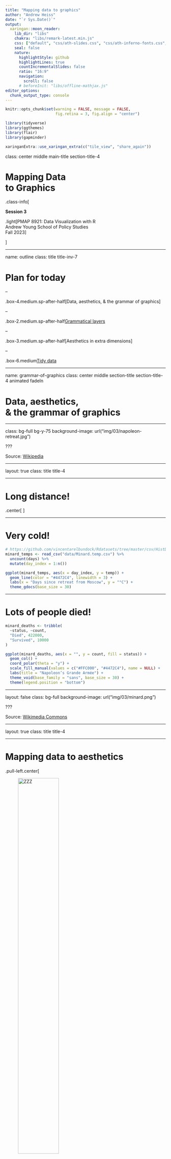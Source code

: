 ```yaml
---
title: "Mapping data to graphics"
author: "Andrew Heiss"
date: "`r Sys.Date()`"
output:
  xaringan::moon_reader:
    lib_dir: "libs"
    chakra: "libs/remark-latest.min.js"
    css: ["default", "css/ath-slides.css", "css/ath-inferno-fonts.css", "css/animate.css"]
    seal: false
    nature:
      highlightStyle: github
      highlightLines: true
      countIncrementalSlides: false
      ratio: "16:9"
      navigation:
        scroll: false
      # beforeInit: "libs/offline-mathjax.js"
editor_options: 
  chunk_output_type: console
---
```


```r
knitr::opts_chunk$set(warning = FALSE, message = FALSE, 
                      fig.retina = 3, fig.align = "center")
```

```r
library(tidyverse)
library(ggthemes)
library(flair)
library(gapminder)
```

```r
xaringanExtra::use_xaringan_extra(c("tile_view", "share_again"))
```

class: center middle main-title section-title-4

# Mapping Data<br>to Graphics

.class-info[

**Session 3**

.light[PMAP 8921: Data Visualization with R<br>
Andrew Young School of Policy Studies<br>
Fall 2023]

]

---

name: outline
class: title title-inv-7

# Plan for today

--

.box-4.medium.sp-after-half[Data, aesthetics, & the grammar of graphics]

--

.box-2.medium.sp-after-half[Grammatical layers]

--

.box-3.medium.sp-after-half[Aesthetics in extra dimensions]

--

.box-6.medium[Tidy data]


---

name: grammar-of-graphics
class: center middle section-title section-title-4 animated fadeIn

# Data, aesthetics,<br>& the grammar of graphics

---

class: bg-full bg-y-75
background-image: url("img/03/napoleon-retreat.jpg")

???

Source: [Wikipedia](https://en.wikipedia.org/wiki/File:National_Museum_in_Poznan_-_Przej%C5%9Bcie_przez_Berezyn%C4%99.JPG)

---

layout: true
class: title title-4

---

# Long distance!

.center[
<figure>
  <img src="img/03/napoleon-google-maps.png" alt="Moscow to Vilnius" title="Moscow to Vilnius" width="80%">
  <figcaption>Moscow to Vilnius</figcaption>
</figure>
]

---

# Very cold!

```r
# https://github.com/vincentarelbundock/Rdatasets/tree/master/csv/HistData
minard_temps <- read_csv("data/Minard.temp.csv") %>% 
  uncount(days) %>% 
  mutate(day_index = 1:n())

ggplot(minard_temps, aes(x = day_index, y = temp)) +
  geom_line(color = "#4472C4", linewidth = 3) + 
  labs(x = "Days since retreat from Moscow", y = "°C") +
  theme_gdocs(base_size = 30)
```

---

# Lots of people died!

```r
minard_deaths <- tribble(
  ~status, ~count,
  "Died", 422000,
  "Survived", 10000
)

ggplot(minard_deaths, aes(x = "", y = count, fill = status)) +
  geom_col() + 
  coord_polar(theta = "y") +
  scale_fill_manual(values = c("#FFC000", "#4472C4"), name = NULL) +
  labs(title = "Napoleon’s Grande Armée") +
  theme_void(base_family = "sans", base_size = 30) +
  theme(legend.position = "bottom")
```

---

layout: false
class: bg-full
background-image: url("img/03/minard.png")

???

Source: [Wikimedia Commons](https://upload.wikimedia.org/wikipedia/commons/2/29/Minard.png)

---

layout: true
class: title title-4

---

# Mapping data to aesthetics

.pull-left.center[

<figure>
  <img src="img/03/gg-book.jpg" alt="ZZZ" title="ZZZ" width="55%">
</figure>

]

.pull-right[

.box-inv-4.medium[Aesthetic]

.box-4[Visual property of a graph]

.box-4.sp-after[Position, shape, color, etc.]

.box-inv-4.medium[Data]

.box-4[A column in a dataset]

]

---

# Mapping data to aesthetics

<table>
  <tr>
    <th class="cell-left">Data</th>
    <th class="cell-left">Aesthetic</th>
    <th class="cell-left">Graphic/Geometry</th>
  </tr>
  <tr>
    <td class="cell-left">Longitude</td>
    <td class="cell-left">Position (x-axis)&emsp;</td>
    <td class="cell-left">Point</td>
  </tr>
  <tr>
    <td class="cell-left">Latitude</td>
    <td class="cell-left">Position (y-axis)</td>
    <td class="cell-left">Point</td>
  </tr>
  <tr>
    <td class="cell-left">Army size</td>
    <td class="cell-left">Size</td>
    <td class="cell-left">Path</td>
  </tr>
  <tr>
    <td class="cell-left">Army direction&emsp;</td>
    <td class="cell-left">Color</td>
    <td class="cell-left">Path</td>
  </tr>
  <tr>
    <td class="cell-left">Date</td>
    <td class="cell-left">Position (x-axis)</td>
    <td class="cell-left">Line + text</td>
  </tr>
  <tr>
    <td class="cell-left">Temperature</td>
    <td class="cell-left">Position (y-axis)</td>
    <td class="cell-left">Line + text</td>
  </tr>
</table>

---

# Mapping data to aesthetics

<table>
  <tr>
    <th class="cell-left">Data</th>
    <th class="cell-left"><code class="remark-inline-code">aes()</code></th>
    <th class="cell-left"><code class="remark-inline-code">geom</code></th>
  </tr>
  <tr>
    <td class="cell-left">Longitude</td>
    <td class="cell-left"><code class="remark-inline-code">x</code></td>
    <td class="cell-left"><code class="remark-inline-code">geom_point()</code></td>
  </tr>
  <tr>
    <td class="cell-left">Latitude</td>
    <td class="cell-left"><code class="remark-inline-code">y</code></td>
    <td class="cell-left"><code class="remark-inline-code">geom_point()</code></td>
  </tr>
  <tr>
    <td class="cell-left">Army size</td>
    <td class="cell-left"><code class="remark-inline-code">size</code></td>
    <td class="cell-left"><code class="remark-inline-code">geom_path()</code></td>
  </tr>
  <tr>
    <td class="cell-left">Army direction&emsp;</td>
    <td class="cell-left"><code class="remark-inline-code">color</code>&emsp;</td>
    <td class="cell-left"><code class="remark-inline-code">geom_path()</code></td>
  </tr>
  <tr>
    <td class="cell-left">Date</td>
    <td class="cell-left"><code class="remark-inline-code">x</code></td>
    <td class="cell-left"><code class="remark-inline-code">geom_line() + geom_text()</code></td>
  </tr>
  <tr>
    <td class="cell-left">Temperature</td>
    <td class="cell-left"><code class="remark-inline-code">y</code></td>
    <td class="cell-left"><code class="remark-inline-code">geom_line() + geom_text()</code></td>
  </tr>
</table>

---

# `ggplot()` template

```r
decorate('
ggplot(data = DATA) +
  GEOM_FUNCTION(mapping = aes(AESTHETIC MAPPINGS))
', eval = FALSE) %>% 
  flair("DATA", background = "#CBB5FF", before = "<b>", after = "</b>") %>% 
  flair("GEOM_FUNCTION", background = "#FFDFD1", before = "<b>", after = "</b>") %>% 
  flair("AESTHETIC MAPPINGS", background = "#FFD0CF", before = "<b>", after = "</b>")
```

--

```r
decorate('
ggplot(data = troops) +
  geom_path(mapping = aes(x = longitude,
                          y = latitude,
                          color = direction,
                          linewidth = survivors))
', eval = FALSE) %>%
  flair("troops", background = "#CBB5FF", before = "<b>", after = "</b>") %>% 
  flair("geom_path", background = "#FFDFD1", before = "<b>", after = "</b>") %>% 
  flair_rx("x = longitude|y = latitude|color = direction|linewidth = survivors", 
           background = "#FFD0CF", before = "<b>", after = "</b>")
```

---

layout: false

```r
# https://github.com/vincentarelbundock/Rdatasets/tree/master/csv/HistData
troops <- read_csv("data/Minard.troops.csv") %>% 
  select(longitude = long, latitude = lat, direction, survivors)
```

.box-4[This is a dataset named `troops`:]

.small[

```r
troops %>% 
  slice(1:2) %>% 
  mutate_all(as.character) %>% 
  bind_rows(tibble(longitude = "…", latitude = "…", direction = "…", survivors = "…")) %>% 
  knitr::kable(format = "html")
```

]

--

```r
decorate('
ggplot(data = troops) +
  geom_path(mapping = aes(x = longitude,
                          y = latitude,
                          color = direction,
                          linewidth = survivors))
', eval = FALSE) %>%
  flair("troops", background = "#CBB5FF", before = "<b>", after = "</b>") %>% 
  flair("geom_path", background = "#FFDFD1", before = "<b>", after = "</b>") %>% 
  flair_rx("x = longitude|y = latitude|color = direction|linewidth = survivors", 
           background = "#FFD0CF", before = "<b>", after = "</b>")
```

---

```r
ggplot(data = troops,
       mapping = aes(x = longitude,
                     y = latitude,
                     color = direction,
                     linewidth = survivors)) +
  geom_path(lineend = "round", linejoin = "mitre") + 
  scale_size_continuous(range = c(1, 20),
                        labels = scales::comma) +
  theme_gray(base_size = 20)
```

---

class: bg-full
background-image: url("img/03/rosling-tedx.jpg")

???

Source: [New York Times](https://www.nytimes.com/2017/02/09/world/europe/hans-rosling-dead-statistician.html)

---

class: bg-full
background-image: url("img/03/gapminder-screenshot.png")

???

Source: [Gapminder](https://www.gapminder.org/tools/#$chart-type=bubbles)

---

layout: true
class: title title-4

---

# Mapping data to aesthetics

<table>
  <tr>
    <th class="cell-left">Data</th>
    <th class="cell-left"><code class="remark-inline-code">aes()</code></th>
    <th class="cell-left"><code class="remark-inline-code">geom</code></th>
  </tr>
  <tr>
    <td class="cell-left">Wealth (GDP/capita)</td>
    <td class="cell-left"><code class="remark-inline-code">x</code></td>
    <td class="cell-left"><code class="remark-inline-code">geom_point()</code></td>
  </tr>
  <tr>
    <td class="cell-left">Health (Life expectancy)&emsp;</td>
    <td class="cell-left"><code class="remark-inline-code">y</code></td>
    <td class="cell-left"><code class="remark-inline-code">geom_point()</code></td>
  </tr>
  <tr>
    <td class="cell-left">Continent</td>
    <td class="cell-left"><code class="remark-inline-code">color</code></td>
    <td class="cell-left"><code class="remark-inline-code">geom_point()</code></td>
  </tr>
  <tr>
    <td class="cell-left">Population</td>
    <td class="cell-left"><code class="remark-inline-code">size</code>&emsp;</td>
    <td class="cell-left"><code class="remark-inline-code">geom_point()</code></td>
  </tr>
</table>

---

layout: false

```r
gapminder_2007 <- gapminder %>% 
  filter(year == 2007) %>% 
  select(country, continent, gdpPercap, lifeExp, pop)
```

.box-4[This is a dataset named `gapminder_2007`:]

.small[

```r
gapminder_2007 %>% 
  slice(1:2) %>% 
  mutate_all(as.character) %>% 
  bind_rows(tibble(country = "…", continent = "…", gdpPercap = "…", lifeExp = "…", pop = "…")) %>% 
  knitr::kable(format = "html", align = "ccccc")
```

]

--

```r
decorate('
ggplot(data = gapminder_2007,
       mapping = aes(x = gdpPercap,
                     y = lifeExp,
                     color = continent,
                     size = pop)) +
  geom_point() +
  scale_x_log10()
', eval = FALSE) %>%
  flair("gapminder_2007", background = "#CBB5FF", before = "<b>", after = "</b>") %>% 
  flair("geom_point", background = "#FFDFD1", before = "<b>", after = "</b>") %>% 
  flair_rx("x = gdpPercap|y = lifeExp|color = continent|size = pop", 
           background = "#FFD0CF", before = "<b>", after = "</b>")
```

---

layout: true
class: title title-4

---

# Health and wealth

```r
ggplot(data = gapminder_2007,
       mapping = aes(x = gdpPercap,
                     y = lifeExp,
                     color = continent,
                     size = pop)) +
  geom_point() +
  scale_x_log10() +
  scale_size_continuous(range = c(1, 15),
                        labels = scales::comma) +
  theme_gray(base_size = 20)
```

---

layout: false
name: grammatical-layers
class: center middle section-title section-title-2 animated fadeIn

# Grammatical layers

---

layout: true
class: title title-2

---

# Grammar components as layers

.pull-left[
.box-inv-2[So far we know about data, aesthetics, and geometries]

.box-inv-2[Think of these<br>components as **layers**]

.box-inv-2[Add them to foundational `ggplot()` with `+`]
]

.pull-right[

&nbsp;

![](img/03/ggplot-layers-short@4x.png)
]

???

Layer analogy borrowed from [Thomas Lin Pedersen](https://www.data-imaginist.com/) and his ["Drawing Anything with ggplot2" workshop](https://github.com/thomasp85/ggplot2_workshop).

---

# Possible aesthetics

.pull-left-3[

.box-inv-2.small[`color` (discrete)]

```r
eg <- tribble(
  ~x, ~y, ~size, ~x1,
  "A", 1, 5, 1,
  "B", 1, 10, 2,
  "C", 1, 15, 3
)

# Color, discrete
ggplot(eg, aes(x = x, y = y, color = x)) +
  geom_point(size = 30) +
  guides(color = "none") +
  theme(axis.text.y = element_blank(),
        axis.ticks = element_blank())
```

.box-inv-2.small[`color` (continuous)]

```r
# Color, continuous
ggplot(eg, aes(x = x1, y = y, color = x1)) +
  geom_point(size = 30) +
  guides(color = "none") +
  coord_cartesian(xlim = c(0.5, 3.5)) +
  theme(axis.text.y = element_blank(),
        axis.ticks = element_blank())
```
]

.pull-middle-3[

.box-inv-2.small[`size`]

```r
# Size
ggplot(eg, aes(x = x, y = y, size = x)) +
  geom_point() +
  scale_size_discrete(range = c(2, 30)) +
  guides(size = "none") +
  theme(axis.text.y = element_blank(),
        axis.ticks = element_blank())
```

.box-inv-2.small[`fill`]

```r
# Fill
ggplot(eg, aes(x = x, y = y, fill = x)) +
  geom_point(size = 30, pch = 21, stroke = 5) +
  guides(fill = "none") +
  theme(axis.text.y = element_blank(),
        axis.ticks = element_blank())
```
]

.pull-right-3[

.box-inv-2.small[`shape`]

```r
# Shape
ggplot(eg, aes(x = x, y = y, shape = x)) +
  geom_point(size = 30) +
  guides(shape = "none") +
  theme(axis.text.y = element_blank(),
        axis.ticks = element_blank())
```

.box-inv-2.small[`alpha`]

```r
# Alpha
ggplot(eg, aes(x = x, y = y, alpha = x)) +
  geom_point(size = 30) +
  guides(alpha = "none") +
  theme(axis.text.y = element_blank(),
        axis.ticks = element_blank())
```
]

---

# Possible geoms

<table>
  <tr>
    <th class="cell-left"></th>
    <th class="cell-left">Example geom</th>
    <th class="cell-left">What it makes</th>
  </tr>
  <tr>
    <td class="cell-left"><img src="img/03/geom_bar.png"></td>
    <td class="cell-left"><code class="remark-inline-code">geom_col()</code></td>
    <td class="cell-left">Bar charts</td>
  </tr>
  <tr>
    <td class="cell-left"><img src="img/03/geom_text.png"></td>
    <td class="cell-left"><code class="remark-inline-code">geom_text()</code></td>
    <td class="cell-left">Text</td>
  </tr>
  <tr>
    <td class="cell-left"><img src="img/03/geom_point.png"></td>
    <td class="cell-left"><code class="remark-inline-code">geom_point()</code></td>
    <td class="cell-left">Points</td>
  </tr>
  <tr>
    <td class="cell-left"><img src="img/03/geom_boxplot.png"></td>
    <td class="cell-left"><code class="remark-inline-code">geom_boxplot()</code>&emsp;</td>
    <td class="cell-left">Boxplots</td>
  </tr>
  <tr>
    <td class="cell-left"><img src="img/03/geom_sf.png"></td>
    <td class="cell-left"><code class="remark-inline-code">geom_sf()</code></td>
    <td class="cell-left">Maps</td>
  </tr>
</table>

---

# Possible geoms

.box-inv-2[There are dozens of possible geoms and<br>each class session will cover different ones.]

.box-2[See [the {ggplot2} documentation](https://ggplot2.tidyverse.org/reference/index.html#section-layer-geoms) for<br>complete examples of all the different geom layers]

---

# Additional layers

.pull-left[
.box-inv-2[There are many of other grammatical layers we can use to describe graphs!]

.box-inv-2[We sequentially add layers onto the foundational `ggplot()` plot to create complex figures]
]

.pull-right[
![](img/03/ggplot-layers@4x.png)
]

---

# Scales

.box-inv-2[Scales change the properties of the variable mapping]

<table>
  <tr>
    <th class="cell-left">Example layer</th>
    <th class="cell-left">What it does</th>
  </tr>
  <tr>
    <td class="cell-left"><code class="remark-inline-code">scale_x_continuous()</code></td>
    <td class="cell-left">Make the x-axis continuous</td>
  </tr>
  <tr>
    <td class="cell-left"><code class="remark-inline-code">scale_x_continuous(breaks = 1:5)&ensp;</code></td>
    <td class="cell-left">Manually specify axis ticks</td>
  </tr>
  <tr>
    <td class="cell-left"><code class="remark-inline-code">scale_x_log10()</code></td>
    <td class="cell-left">Log the x-axis</td>
  </tr>
  <tr>
    <td class="cell-left"><code class="remark-inline-code">scale_color_gradient()</code></td>
    <td class="cell-left">Use a gradient</td>
  </tr>
  <tr>
    <td class="cell-left"><code class="remark-inline-code">scale_fill_viridis_d()</code></td>
    <td class="cell-left">Fill with discrete viridis colors</td>
  </tr>
</table>

---

# Scales

.pull-left[

.box-inv-2.small[`scale_x_log10()`]

```r
ggplot(gapminder_2007, aes(x = gdpPercap, y = lifeExp, color = continent, size = pop)) +
  geom_point() +
  scale_x_log10()
```
]

--

.pull-right[

.box-inv-2.small[`scale_color_viridis_d()`]

```r
ggplot(gapminder_2007, aes(x = gdpPercap, y = lifeExp, color = continent, size = pop)) +
  geom_point() +
  scale_x_log10() +
  scale_color_viridis_d()
```
]

---

# Facets

.box-inv-2[Facets show subplots for different subsets of data]

<table>
  <tr>
    <th class="cell-left">Example layer</th>
    <th class="cell-left">What it does</th>
  </tr>
  <tr>
    <td class="cell-left"><code class="remark-inline-code">facet_wrap(vars(continent))</code></td>
    <td class="cell-left">Plot for each continent</td>
  </tr>
  <tr>
    <td class="cell-left"><code class="remark-inline-code">facet_wrap(vars(continent, year))</code>&emsp;</td>
    <td class="cell-left">Plot for each continent/year</td>
  </tr>
  <tr>
    <td class="cell-left"><code class="remark-inline-code">facet_wrap(..., ncol = 1)</code></td>
    <td class="cell-left">Put all facets in one column</td>
  </tr>
  <tr>
    <td class="cell-left"><code class="remark-inline-code">facet_wrap(..., nrow = 1)</code></td>
    <td class="cell-left">Put all facets in one row</td>
  </tr>
</table>

---

# Facets

.pull-left[

.box-inv-2.small[`facet_wrap(vars(continent))`]

```r
ggplot(gapminder_2007, aes(x = gdpPercap, y = lifeExp, color = continent, size = pop)) +
  geom_point() +
  scale_x_log10() +
  facet_wrap(vars(continent))
```
]

--

.pull-right[

.box-inv-2.small[`facet_wrap(vars(continent, year))`]

```r
ggplot(filter(gapminder, year %in% c(2002, 2007)), 
       aes(x = gdpPercap, y = lifeExp, color = continent, size = pop)) +
  geom_point() +
  scale_x_log10() +
  facet_wrap(vars(year, continent), nrow = 2)
```
]

---

# Coordinates

.box-inv-2[Change the coordinate system]

<table>
  <tr>
    <th class="cell-left">Example layer</th>
    <th class="cell-left">What it does</th>
  </tr>
  <tr>
    <td class="cell-left"><code class="remark-inline-code">coord_cartesian()</code></td>
    <td class="cell-left">Plot for each continent</td>
  </tr>
  <tr>
    <td class="cell-left"><code class="remark-inline-code">coord_cartesian(ylim = c(1, 10))</code>&emsp;</td>
    <td class="cell-left">Zoom in where y is 1–10</td>
  </tr>
  <tr>
    <td class="cell-left"><code class="remark-inline-code">coord_flip()</code></td>
    <td class="cell-left">Switch x and y</td>
  </tr>
  <tr>
    <td class="cell-left"><code class="remark-inline-code">coord_polar()</code></td>
    <td class="cell-left">Use circular polar system</td>
  </tr>
</table>

---

# Coordinates

.pull-left[

.box-inv-2.small[`coord_cartesian(ylim = c(70, 80), xlim = c(10000, 30000))`]

```r
ggplot(gapminder_2007, aes(x = gdpPercap, y = lifeExp, color = continent, size = pop)) +
  geom_point() +
  scale_x_log10() +
  coord_cartesian(ylim = c(70, 80), xlim = c(10000, 30000))
```
]

--

.pull-right[

.box-inv-2.small[`coord_flip()`]

```r
ggplot(gapminder_2007, aes(x = gdpPercap, y = lifeExp, color = continent, size = pop)) +
  geom_point() +
  scale_x_log10() + 
  coord_flip()
```
]

---

# Labels

.box-inv-2[Add labels to the plot with a single `labs()` layer]

<table>
  <tr>
    <th class="cell-left">Example layer</th>
    <th class="cell-left">What it does</th>
  </tr>
  <tr>
    <td class="cell-left"><code class="remark-inline-code">labs(title = "Neat title")</code></td>
    <td class="cell-left">Title</td>
  </tr>
  <tr>
    <td class="cell-left"><code class="remark-inline-code">labs(caption = "Something")</td>
    <td class="cell-left">Caption</td>
  </tr>
  <tr>
    <td class="cell-left"><code class="remark-inline-code">labs(y = "Something")</td>
    <td class="cell-left">y-axis</td>
  </tr>
  <tr>
    <td class="cell-left"><code class="remark-inline-code">labs(size = "Population")</code></td>
    <td class="cell-left">Title of size legend</td>
  </tr>
</table>

---

# Labels

.left-code[
```r
ggplot(gapminder_2007, 
       aes(x = gdpPercap, y = lifeExp, 
           color = continent, size = pop)) +
  geom_point() +
  scale_x_log10() +
  labs(title = "Health and wealth grow together",
       subtitle = "Data from 2007",
       x = "Wealth (GDP per capita)",
       y = "Health (life expectancy)",
       color = "Continent",
       size = "Population",
       caption = "Source: The Gapminder Project")
```
]

.right-plot[
![](`r knitr::fig_chunk("labels-example", "png")`)
]

---

# Theme

.box-inv-2[Change the appearance of anything in the plot]

.box-2[There are many built-in themes]

<table>
  <tr>
    <th class="cell-left">Example layer</th>
    <th class="cell-left">What it does</th>
  </tr>
  <tr>
    <td class="cell-left"><code class="remark-inline-code">theme_grey()</code></td>
    <td class="cell-left">Default grey background</td>
  </tr>
  <tr>
    <td class="cell-left"><code class="remark-inline-code">theme_bw()</td>
    <td class="cell-left">Black and white</td>
  </tr>
  <tr>
    <td class="cell-left"><code class="remark-inline-code">theme_dark()</td>
    <td class="cell-left">Dark</td>
  </tr>
  <tr>
    <td class="cell-left"><code class="remark-inline-code">theme_minimal()</code></td>
    <td class="cell-left">Minimal</td>
  </tr>
</table>

---

# Theme

.pull-left[

.box-inv-2.small[`theme_dark()`]

```r
ggplot(gapminder_2007, aes(x = gdpPercap, y = lifeExp, color = continent, size = pop)) +
  geom_point() +
  scale_x_log10() +
  theme_dark()
```
]

--

.pull-right[

.box-inv-2.small[`theme_minimal()`]

```r
ggplot(gapminder_2007, aes(x = gdpPercap, y = lifeExp, color = continent, size = pop)) +
  geom_point() +
  scale_x_log10() + 
  theme_minimal()
```
]

---

# Theme

.box-inv-2[There are collections of pre-built themes online,<br>like [the {ggthemes} package](https://jrnold.github.io/ggthemes/)]

.center[
<figure>
  <img src="img/03/ggthemes.png" alt="ggthemes" title="ggthemes" width="45%">
</figure>
]

---

# Theme

.box-inv-2[Organizations often make their own custom themes, [like the BBC](https://bbc.github.io/rcookbook/)]

.center[
<figure>
  <img src="img/03/bbc-cookbook.png" alt="ggthemes" title="ggthemes" width="80%">
</figure>
]

---

# Theme options

.box-inv-2[Make theme adjustments with `theme()`]

.box-2[There are a billion options here!<br>We have a whole class session dedicated to this!]

```r
theme_bw() + 
theme(legend.position = "bottom",
      plot.title = element_text(face = "bold"),
      panel.grid = element_blank(),
      axis.title.y = element_text(face = "italic"))
```

---

# So many possibilities!

.pull-left[
![](img/03/ggplot-layers@4x.png)
]

.pull-right[
.box-inv-2[These were just a few examples of layers!]

.box-2[See [the {ggplot2} documentation](https://ggplot2.tidyverse.org/reference/index.html) for<br>complete examples of everything you can do]
]

---

# Putting it all together

.box-inv-2.medium[We can build a plot sequentially<br>to see how each grammatical layer<br>changes the appearance]

---

layout: false

.left-code[
.box-2[Start with data and aesthetics]

```r
ggplot(data = mpg,                  #<<
       mapping = aes(x = displ,     #<<
                     y = hwy,       #<<
                     color = drv))  #<<
```
]

.right-plot[
![](`r knitr::fig_chunk("mpg-layers-1", "png")`)
]

---

.left-code[
.box-2[Add a point geom]

```r
ggplot(data = mpg,
       mapping = aes(x = displ,
                     y = hwy,
                     color = drv)) +
  geom_point() #<<
```
]

.right-plot[
![](`r knitr::fig_chunk("mpg-layers-2", "png")`)
]

---

.left-code[
.box-2[Add a smooth geom]

```r
ggplot(data = mpg,
       mapping = aes(x = displ,
                     y = hwy,
                     color = drv)) +
  geom_point() +
  geom_smooth() #<<
```
]

.right-plot[
![](`r knitr::fig_chunk("mpg-layers-3", "png")`)
]

---

.left-code[
.box-2[Make it straight]

```r
ggplot(data = mpg,
       mapping = aes(x = displ,
                     y = hwy,
                     color = drv)) +
  geom_point() +
  geom_smooth(method = "lm") #<<
```
]

.right-plot[
![](`r knitr::fig_chunk("mpg-layers-4", "png")`)
]

---

.left-code[
.box-2[Use a viridis color scale]

```r
ggplot(data = mpg,
       mapping = aes(x = displ,
                     y = hwy,
                     color = drv)) +
  geom_point() +
  geom_smooth(method = "lm") +
  scale_color_viridis_d() #<<
```
]

.right-plot[
![](`r knitr::fig_chunk("mpg-layers-5", "png")`)
]

---

.left-code[
.box-2[Facet by drive]

```r
ggplot(data = mpg,
       mapping = aes(x = displ,
                     y = hwy,
                     color = drv)) +
  geom_point() +
  geom_smooth(method = "lm") +
  scale_color_viridis_d() +
  facet_wrap(vars(drv), ncol = 1) #<<
```
]

.right-plot[
![](`r knitr::fig_chunk("mpg-layers-6", "png")`)
]

---

.left-code[
.box-2[Add labels]

```r
ggplot(data = mpg,
       mapping = aes(x = displ,
                     y = hwy,
                     color = drv)) +
  geom_point() +
  geom_smooth(method = "lm") +
  scale_color_viridis_d() +
  facet_wrap(vars(drv), ncol = 1) +
  labs(x = "Displacement", y = "Highway MPG",  #<<
       color = "Drive",   #<<
       title = "Heavier cars get lower mileage",  #<<
       subtitle = "Displacement indicates weight(?)",  #<<
       caption = "I know nothing about cars")  #<<
```
]

.right-plot[
![](`r knitr::fig_chunk("mpg-layers-7", "png")`)
]

---

.left-code[
.box-2[Add a theme]

```r
ggplot(data = mpg,
       mapping = aes(x = displ,
                     y = hwy,
                     color = drv)) +
  geom_point() +
  geom_smooth(method = "lm") +
  scale_color_viridis_d() +
  facet_wrap(vars(drv), ncol = 1) +
  labs(x = "Displacement", y = "Highway MPG",
       color = "Drive", 
       title = "Heavier cars get lower mileage",
       subtitle = "Displacement indicates weight(?)",
       caption = "I know nothing about cars") +
  theme_bw() #<<
```
]

.right-plot[
![](`r knitr::fig_chunk("mpg-layers-8", "png")`)
]

---

.left-code[
.box-2[Modify the theme]

```r
ggplot(data = mpg, 
       mapping = aes(x = displ,
                     y = hwy,
                     color = drv)) +
  geom_point() +
  geom_smooth(method = "lm") +
  scale_color_viridis_d() +
  facet_wrap(vars(drv), ncol = 1) +
  labs(x = "Displacement", y = "Highway MPG",
       color = "Drive", 
       title = "Heavier cars get lower mileage",
       subtitle = "Displacement indicates weight(?)",
       caption = "I know nothing about cars") +
  theme_bw() +
  theme(legend.position = "bottom", #<<
        plot.title = element_text(face = "bold")) #<<
```
]

.right-plot[
![](`r knitr::fig_chunk("mpg-layers-9", "png")`)
]

---

.left-code[
.box-2[Finished!]

```r
ggplot(data = mpg, 
       mapping = aes(x = displ,
                     y = hwy,
                     color = drv)) +
  geom_point() +
  geom_smooth(method = "lm") + 
  scale_color_viridis_d() +
  facet_wrap(vars(drv), ncol = 1) +
  labs(x = "Displacement", y = "Highway MPG",
       color = "Drive", 
       title = "Heavier cars get lower mileage",
       subtitle = "Displacement indicates weight(?)",
       caption = "I know nothing about cars") +
  theme_bw() +
  theme(legend.position = "bottom",
        plot.title = element_text(face = "bold"))
```
]

.right-plot[
![](`r knitr::fig_chunk("mpg-layers-finished", "png")`)
]

---

layout: true
class: title title-2

---

# A true grammar

.pull-left[
.box-inv-2[With the grammar of graphics, we don't talk about specific chart *types*]

.box-2.small[Hunt through Excel menus for a stacked bar chart and manually reshape your data to work with it]
]

.pull-right[
.center[
<figure>
  <img src="img/03/excel-chart-types.png" alt="Excel chart types" title="Excel chart types" width="78%">
</figure>
]
]

---

# A true grammar

.pull-left[
.box-inv-2[With the grammar of graphics, we *do* talk about specific chart *elements*]

.box-2.small[Map a column to the x-axis, fill by a different variable, and `geom_col()` to get stacked bars]

.box-2.small[Geoms can be interchangable<br>(e.g. switch `geom_violin()` to `geom_boxplot()`)]
]

.pull-right[
.center[
<figure>
  <img src="img/03/ggplot-layers@4x.png" alt="Grammar of graphics layers" title="Grammar of graphics layers" width="100%">
</figure>
]
]

---

# Describing graphs with the grammar

.left-code[
.box-2.small[Map wealth to the x-axis, health to the y-axis, add points, color by continent, size by population, scale the y-axis with a log, and facet by year]

```r
ggplot(data = filter(gapminder, year %in% c(2002, 2007)), 
       mapping = aes(x = gdpPercap,
                     y = lifeExp,
                     color = continent,
                     size = pop)) +
  geom_point() +
  scale_x_log10() + 
  facet_wrap(vars(year), ncol = 1)
```
]

.right-plot[
![](`r knitr::fig_chunk("describe-1", "png")`)
]

---

# Describing graphs with the grammar

.left-code[
.box-2.small[Map health to the x-axis, add a histogram with bins for every 5 years, fill and facet by continent]

```r
ggplot(data = gapminder_2007, 
       mapping = aes(x = lifeExp,
                     fill = continent)) +
  geom_histogram(binwidth = 5, 
                 color = "white") +
  guides(fill = "none") +  # Turn off legend
  facet_wrap(vars(continent))
```
]

.right-plot[
![](`r knitr::fig_chunk("describe-2", "png")`)
]

---

# Describing graphs with the grammar

.left-code[
.box-2.small[Map continent to the x-axis, health to the y-axis, add violin plots and semi-transparent boxplots, fill by continent]

```r
ggplot(data = gapminder, 
       mapping = aes(x = continent,
                     y = lifeExp,
                     fill = continent)) +
  geom_violin() +
  geom_boxplot(alpha = 0.5) +
  guides(fill = "none")  # Turn off legend
```
]

.right-plot[
![](`r knitr::fig_chunk("describe-3", "png")`)
]

---

layout: false
name: extra-dimensions
class: center middle section-title section-title-3 animated fadeIn

# Aesthetics in<br>extra dimensions

---

layout: true
class: title title-3

---

# Time

.left-code[
.box-inv-3[Use {gganimate} to map variables to a time aesthetic]

```r
ggplot(gapminder, aes(x = gdpPercap, y = lifeExp, 
                      size = pop, color = country)) +
  geom_point(alpha = 0.7) +
  scale_size(range = c(2, 12)) +
  scale_x_log10(labels = scales::dollar) +
  guides(size = "none", color = "none") +
  facet_wrap(~continent) +
  # Special gganimate stuff
  labs(title = 'Year: {frame_time}', x = 'GDP per capita', y = 'life expectancy') +
  transition_time(year) +
  ease_aes('linear')
```
]

.right-plot[
![](img/03/gapminder.gif)
]

---

# Sound

.box-inv-3[Visualize internal rhyming schemes in music]

.box-3.small[<http://graphics.wsj.com/hamilton/>]

.center[
<figure>
  <img src="img/03/hamilton.png" alt="Daveed Diggs in 'Washington On Your Side'" title="Daveed Diggs in 'Washington On Your Side'" width="60%">
</figure>
]

---

layout: false

.center[
<figure>
  <img src="img/03/hamilton-1.png" alt="Daveed Diggs in 'Washington On Your Side'" title="Daveed Diggs in 'Washington On Your Side'" width="75%">
</figure>

<figure>
  <img src="img/03/hamilton-2.png" alt="Kendrick Lamar in 'good kid, m.A.A.d city'" title="Kendrick Lamar in 'good kid, m.A.A.d city'" width="75%">
</figure>
]

---

layout: true
class: title title-3

---

# Animation, time, and sound

.center[
<iframe width="800" height="450" src="https://www.youtube.com/embed/__Jgp18tCnE" frameborder="0" allow="accelerometer; autoplay; encrypted-media; gyroscope; picture-in-picture" allowfullscreen></iframe>
]

???

Erika Navarro for the Weather Channel: <https://www.pewtrusts.org/en/research-and-analysis/articles/2018/12/03/the-weather-channel-uses-animation-to-show-dangers-of-storm-surge>

---

layout: false
name: tidy-data
class: center middle section-title section-title-6 animated fadeIn

# Tidy data

---

layout: true
class: title title-6

---

# Data shapes

.box-inv-6.medium[For `ggplot()` to work,<br>your data needs to be in a **tidy** format]

--

.box-6[This doesn't mean that it's clean—<br>it refers to the *structure* of the data]

--

.box-6[All the packages in the {tidyverse} work best with<br>tidy data; that why it's called that!]

---

# Tidy data

.box-inv-6[Each variable has its own column]

--

.box-inv-6[Each observation has its own row]

--

.box-inv-6[Each value has its own cell]

--

.center[
<figure>
  <img src="img/03/tidy-1.png" alt="Tidy data" title="Tidy data" width="70%">
  <figcaption><a href="https://r4ds.had.co.nz/tidy-data.html">From chapter 12 of <em>R for Data Science</em></a></figcaption>
</figure>
]

---

# Untidy data example

.box-inv-6[Real world data is often untidy, like this:]

.center[
<figure>
  <img src="img/03/untidy-example.png" alt="Example of untidy data" title="Example of untidy data" width="60%">
</figure>
]

---

# Tidy data example

.box-inv-6[Here's the tidy version of that same data:]

.center[
<figure>
  <img src="img/03/tidy-example.png" alt="Example of tidy data" title="Example of tidy data" width="50%">
</figure>
]

.box-6[This is plottable!]

---

# Wide vs. long

.box-inv-6[Tidy data is also called "long" data]

.center[
<figure>
  <img src="img/03/original-dfs-tidy.png" alt="Example of tidy data" title="Example of tidy data" width="50%">
</figure>
]

???

Figure by Garrick Aden-Buie in [{tidyexplain}](https://github.com/gadenbuie/tidyexplain)

---

# Moving from wide to long

.box-inv-6.tiny[Nowadays, `gather()` is called `pivot_longer()` and `spread()` is called `pivot_wider()`]

.center[
<img src="img/03/tidyr-spread-gather.gif" alt="Moving from wide to long" title="Moving from wide to long" width="35%">
]

???

Figure by Garrick Aden-Buie in [{tidyexplain}](https://github.com/gadenbuie/tidyexplain)

--
